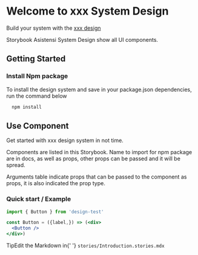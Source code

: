 
<Meta title="Introduction /Start Here" />


# Welcome to xxx System Design

Build your system with the [xxx design](http://www.npmjs.com/package/@narmi/design_syste)

Storybook Asistensi System Design show all UI components.

## Getting Started

### Install Npm package
To install the design system and save in your package.json dependencies, run the command below 
```jsx
  npm install 
```

## Use Component
  Get started with xxx design system in not time.

  Components are listed in this Storybook. Name to import for npm package are in docs, as well as props, other props can be passed and it will be spread.

  Arguments table indicate props that can be passed to the component as props, it is also indicated the prop type.

### Quick start / Example
```jsx
import { Button } from 'design-test'

const Button = ({label,}) => (<div>
  <Button />
</div>)
```
<div className="tip-wrapper">
  <span className="tip">Tip</span>Edit the Markdown in{' '}
  <code>stories/Introduction.stories.mdx</code>
</div>
